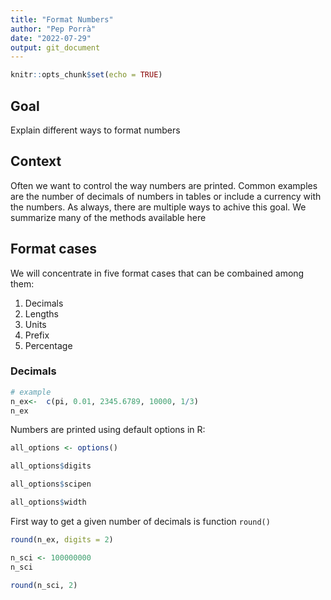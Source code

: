 ```yaml
---
title: "Format Numbers"
author: "Pep Porrà"
date: "2022-07-29"
output: git_document
---
```


```r
knitr::opts_chunk$set(echo = TRUE)
```

## Goal

Explain different ways to format numbers

## Context

Often we want to control the way numbers are printed. Common examples are the
number of decimals of numbers in tables or include a currency with the numbers.
As always, there are multiple ways to achive this goal. We summarize many of 
the methods available here

## Format cases

We will concentrate in five format cases that can be combained among them:

1. Decimals
1. Lengths
1. Units
1. Prefix
1. Percentage

### Decimals

```r
# example
n_ex<-  c(pi, 0.01, 2345.6789, 10000, 1/3)
n_ex
```

Numbers are printed using default options in R:

```r
all_options <- options()
```

```r
all_options$digits
```
```r
all_options$scipen
```

```r
all_options$width
```
First way to get a given number of decimals is function `round()`

```r
round(n_ex, digits = 2)

```
```r
n_sci <- 100000000
n_sci
```

```r
round(n_sci, 2)
```

